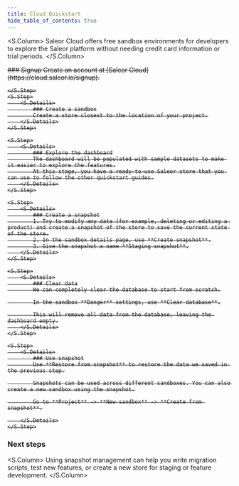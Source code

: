 ```yaml
---
title: Cloud Quickstart
hide_table_of_contents: true
---
```



<S.Column>
  Saleor Cloud offers free sandbox environments for developers to explore the
  Saleor platform without needing credit card information or trial periods.
</S.Column>

<S>
    <S.Step>
        <S.Details>
            ### Signup
            Create an account at [Saleor Cloud](https://cloud.saleor.io/signup).
        </S.Details>

    </S.Step>
    <S.Step>
        <S.Details>
            ### Create a sandbox
            Create a store closest to the location of your project.
        </S.Details>
    </S.Step>

    <S.Step>
        <S.Details>
            ### Explore the dashboard
            The dashboard will be populated with sample datasets to make it easier to explore the features.
            At this stage, you have a ready-to-use Saleor store that you can use to follow the other quickstart guides.
        </S.Details>
    </S.Step>

    <S.Step>
        <S.Details>
            ### Create a snapshot
            1. Try to modify any data (for example, deleting or editing a product) and create a snapshot of the store to save the current state of the store.
            2. In the sandbox details page, use **Create snapshot**.
            3. Give the snapshot a name **Staging snapshot**.
        </S.Details>
    </S.Step>

    <S.Step>
        <S.Details>
            ### Clear data
            We can completely clear the database to start from scratch.

            In the sandbox **Danger** settings, use **Clear database**.

            This will remove all data from the database, leaving the dashboard empty.
        </S.Details>
    </S.Step>

    <S.Step>
        <S.Details>
            ### Use snapshot
            Use **Restore from snapshot** to restore the data we saved in the previous step.

            Snapshots can be used across different sandboxes. You can also create a new sandbox using the snapshot.

            Go to **Project** -> **New sandbox** -> **Create from snapshot**.

        </S.Details>
    </S.Step>

</S>

### Next steps

<S.Column>
  Using snapshot management can help you write migration scripts, test new
  features, or create a new store for staging or feature development.
</S.Column>

